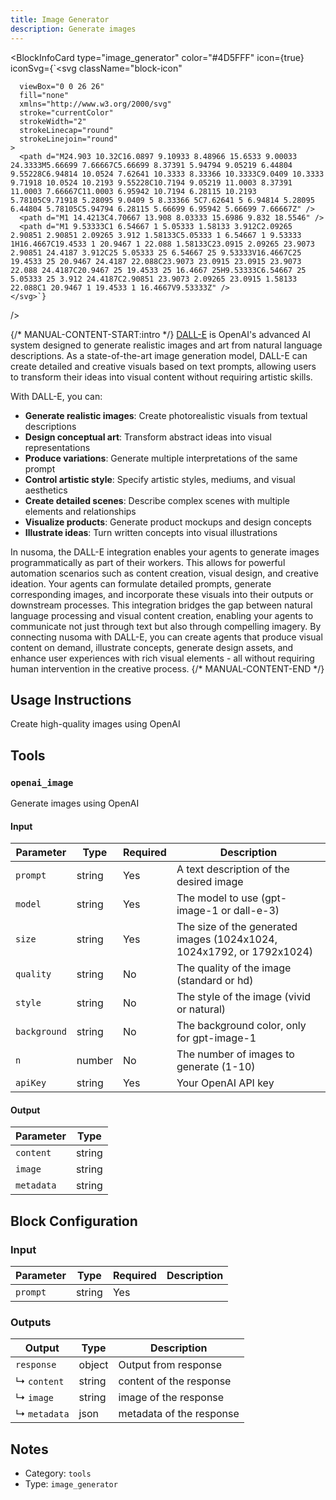 ```yaml
---
title: Image Generator
description: Generate images
---
```



<BlockInfoCard
  type="image_generator"
  color="#4D5FFF"
  icon={true}
  iconSvg={`<svg className="block-icon"
      
      
      
      viewBox="0 0 26 26"
      fill="none"
      xmlns="http://www.w3.org/2000/svg"
      stroke="currentColor"
      strokeWidth="2"
      strokeLinecap="round"
      strokeLinejoin="round"
    >
      <path d="M24.903 10.32C16.0897 9.10933 8.48966 15.6533 9.00033 24.3333M5.66699 7.66667C5.66699 8.37391 5.94794 9.05219 6.44804 9.55228C6.94814 10.0524 7.62641 10.3333 8.33366 10.3333C9.0409 10.3333 9.71918 10.0524 10.2193 9.55228C10.7194 9.05219 11.0003 8.37391 11.0003 7.66667C11.0003 6.95942 10.7194 6.28115 10.2193 5.78105C9.71918 5.28095 9.0409 5 8.33366 5C7.62641 5 6.94814 5.28095 6.44804 5.78105C5.94794 6.28115 5.66699 6.95942 5.66699 7.66667Z" />
      <path d="M1 14.4213C4.70667 13.908 8.03333 15.6986 9.832 18.5546" />
      <path d="M1 9.53333C1 6.54667 1 5.05333 1.58133 3.912C2.09265 2.90851 2.90851 2.09265 3.912 1.58133C5.05333 1 6.54667 1 9.53333 1H16.4667C19.4533 1 20.9467 1 22.088 1.58133C23.0915 2.09265 23.9073 2.90851 24.4187 3.912C25 5.05333 25 6.54667 25 9.53333V16.4667C25 19.4533 25 20.9467 24.4187 22.088C23.9073 23.0915 23.0915 23.9073 22.088 24.4187C20.9467 25 19.4533 25 16.4667 25H9.53333C6.54667 25 5.05333 25 3.912 24.4187C2.90851 23.9073 2.09265 23.0915 1.58133 22.088C1 20.9467 1 19.4533 1 16.4667V9.53333Z" />
    </svg>`}
/>

{/* MANUAL-CONTENT-START:intro */}
[DALL-E](https://openai.com/dall-e-3) is OpenAI's advanced AI system designed to generate realistic images and art from natural language descriptions. As a state-of-the-art image generation model, DALL-E can create detailed and creative visuals based on text prompts, allowing users to transform their ideas into visual content without requiring artistic skills.

With DALL-E, you can:

- **Generate realistic images**: Create photorealistic visuals from textual descriptions
- **Design conceptual art**: Transform abstract ideas into visual representations
- **Produce variations**: Generate multiple interpretations of the same prompt
- **Control artistic style**: Specify artistic styles, mediums, and visual aesthetics
- **Create detailed scenes**: Describe complex scenes with multiple elements and relationships
- **Visualize products**: Generate product mockups and design concepts
- **Illustrate ideas**: Turn written concepts into visual illustrations

In nusoma, the DALL-E integration enables your agents to generate images programmatically as part of their workers. This allows for powerful automation scenarios such as content creation, visual design, and creative ideation. Your agents can formulate detailed prompts, generate corresponding images, and incorporate these visuals into their outputs or downstream processes. This integration bridges the gap between natural language processing and visual content creation, enabling your agents to communicate not just through text but also through compelling imagery. By connecting nusoma with DALL-E, you can create agents that produce visual content on demand, illustrate concepts, generate design assets, and enhance user experiences with rich visual elements - all without requiring human intervention in the creative process.
{/* MANUAL-CONTENT-END */}

## Usage Instructions

Create high-quality images using OpenAI

## Tools

### `openai_image`

Generate images using OpenAI

#### Input

| Parameter    | Type   | Required | Description                                                             |
| ------------ | ------ | -------- | ----------------------------------------------------------------------- |
| `prompt`     | string | Yes      | A text description of the desired image                                 |
| `model`      | string | Yes      | The model to use \(gpt-image-1 or dall-e-3\)                            |
| `size`       | string | Yes      | The size of the generated images \(1024x1024, 1024x1792, or 1792x1024\) |
| `quality`    | string | No       | The quality of the image \(standard or hd\)                             |
| `style`      | string | No       | The style of the image \(vivid or natural\)                             |
| `background` | string | No       | The background color, only for gpt-image-1                              |
| `n`          | number | No       | The number of images to generate \(1-10\)                               |
| `apiKey`     | string | Yes      | Your OpenAI API key                                                     |

#### Output

| Parameter  | Type   |
| ---------- | ------ |
| `content`  | string |
| `image`    | string |
| `metadata` | string |

## Block Configuration

### Input

| Parameter | Type   | Required | Description |
| --------- | ------ | -------- | ----------- |
| `prompt`  | string | Yes      |             |

### Outputs

| Output       | Type   | Description              |
| ------------ | ------ | ------------------------ |
| `response`   | object | Output from response     |
| ↳ `content`  | string | content of the response  |
| ↳ `image`    | string | image of the response    |
| ↳ `metadata` | json   | metadata of the response |

## Notes

- Category: `tools`
- Type: `image_generator`
